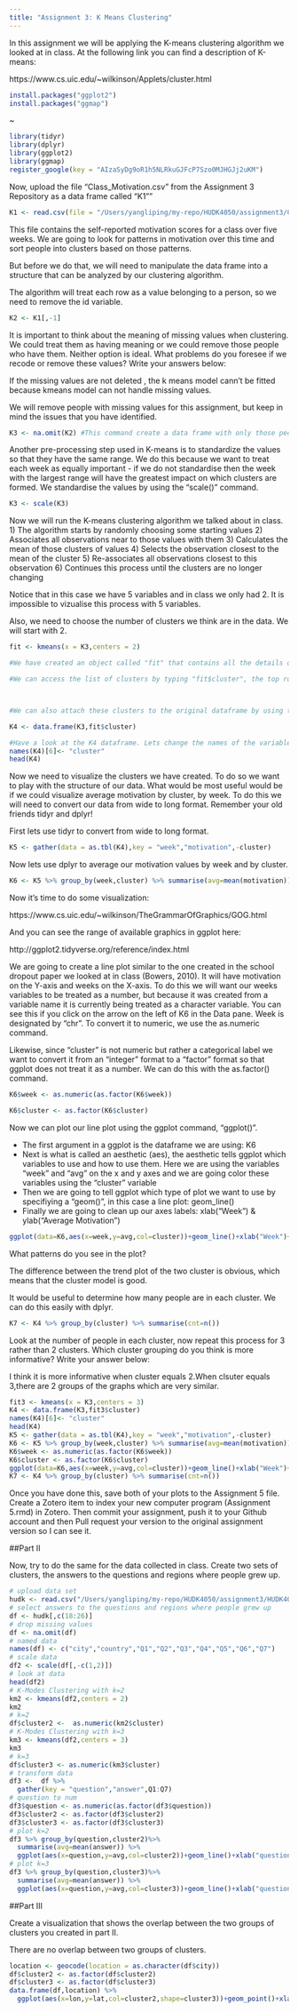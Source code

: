 ```yaml
---
title: "Assignment 3: K Means Clustering"
---
```


In this assignment we will be applying the K-means clustering algorithm we looked at in class. At the following link you can find a description of K-means:

https://www.cs.uic.edu/~wilkinson/Applets/cluster.html

```r
install.packages("ggplot2")
install.packages("ggmap")

```
~


```r
library(tidyr)
library(dplyr)
library(ggplot2)
library(ggmap)
register_google(key = "AIzaSyDg9oR1h5NLRkuGJFcP7Szo0MJHGJj2uKM")
```

Now, upload the file "Class_Motivation.csv" from the Assignment 3 Repository as a data frame called "K1""

```r
K1 <- read.csv(file = "/Users/yangliping/my-repo/HUDK4050/assignment3/Class_Motivation.csv")
```

This file contains the self-reported motivation scores for a class over five weeks. We are going to look for patterns in motivation over this time and sort people into clusters based on those patterns.

But before we do that, we will need to manipulate the data frame into a structure that can be analyzed by our clustering algorithm.

The algorithm will treat each row as a value belonging to a person, so we need to remove the id variable.

```r

K2 <- K1[,-1]

```

It is important to think about the meaning of missing values when clustering. We could treat them as having meaning or we could remove those people who have them. Neither option is ideal. What problems do you foresee if we recode or remove these values? Write your answers below:

If the missing values are not deleted , the k means model cann't be fitted because kmeans model can not handle missing values.

We will remove people with missing values for this assignment, but keep in mind the issues that you have identified.


```r

K3 <- na.omit(K2) #This command create a data frame with only those people with no missing values. It "omits" all rows with missing values, also known as a "listwise deletion". EG - It runs down the list deleting rows as it goes.

```

Another pre-processing step used in K-means is to standardize the values so that they have the same range. We do this because we want to treat each week as equally important - if we do not standardise then the week with the largest range will have the greatest impact on which clusters are formed. We standardise the values by using the "scale()" command.

```r

K3 <- scale(K3)

```


Now we will run the K-means clustering algorithm we talked about in class. 
1) The algorithm starts by randomly choosing some starting values 
2) Associates all observations near to those values with them
3) Calculates the mean of those clusters of values
4) Selects the observation closest to the mean of the cluster
5) Re-associates all observations closest to this observation
6) Continues this process until the clusters are no longer changing

Notice that in this case we have 5 variables and in class we only had 2. It is impossible to vizualise this process with 5 variables.

Also, we need to choose the number of clusters we think are in the data. We will start with 2.

```r

fit <- kmeans(x = K3,centers = 2)

#We have created an object called "fit" that contains all the details of our clustering including which observations belong to each cluster.

#We can access the list of clusters by typing "fit$cluster", the top row corresponds to the original order the rows were in. Notice we have deleted some rows.



#We can also attach these clusters to the original dataframe by using the "data.frame" command to create a new data frame called K4.

K4 <- data.frame(K3,fit$cluster)

#Have a look at the K4 dataframe. Lets change the names of the variables to make it more convenient with the names() command.
names(K4)[6]<- "cluster"
head(K4)
```

Now we need to visualize the clusters we have created. To do so we want to play with the structure of our data. What would be most useful would be if we could visualize average motivation by cluster, by week. To do this we will need to convert our data from wide to long format. Remember your old friends tidyr and dplyr!

First lets use tidyr to convert from wide to long format.
```r

K5 <- gather(data = as.tbl(K4),key = "week","motivation",-cluster)
```

Now lets use dplyr to average our motivation values by week and by cluster.

```r

K6 <- K5 %>% group_by(week,cluster) %>% summarise(avg=mean(motivation))

```

Now it's time to do some visualization: 

https://www.cs.uic.edu/~wilkinson/TheGrammarOfGraphics/GOG.html

And you can see the range of available graphics in ggplot here:

http://ggplot2.tidyverse.org/reference/index.html

We are going to create a line plot similar to the one created in the school dropout paper we looked at in class (Bowers, 2010). It will have motivation on the Y-axis and weeks on the X-axis. To do this we will want our weeks variables to be treated as a number, but because it was created from a variable name it is currently being treated as a character variable. You can see this if you click on the arrow on the left of K6 in the Data pane. Week is designated by "chr". To convert it to numeric, we use the as.numeric command. 

Likewise, since "cluster" is not numeric but rather a categorical label we want to convert it from an "integer" format to a "factor" format so that ggplot does not treat it as a number. We can do this with the as.factor() command.

```r

K6$week <- as.numeric(as.factor(K6$week))

K6$cluster <- as.factor(K6$cluster)

```

Now we can plot our line plot using the ggplot command, "ggplot()".

- The first argument in a ggplot is the dataframe we are using: K6
- Next is what is called an aesthetic (aes), the aesthetic tells ggplot which variables to use and how to use them. Here we are using the variables "week" and "avg" on the x and y axes and we are going color these variables using the "cluster" variable
- Then we are going to tell ggplot which type of plot we want to use by specifiying a "geom()", in this case a line plot: geom_line()
- Finally we are going to clean up our axes labels: xlab("Week") & ylab("Average Motivation")

```r
ggplot(data=K6,aes(x=week,y=avg,col=cluster))+geom_line()+xlab("Week")+ylab("Average Motivation")

```

What patterns do you see in the plot?

The difference between the trend plot of the two cluster is obvious, which means that the cluster model is good.

It would be useful to determine how many people are in each cluster. We can do this easily with dplyr.

```r
K7 <- K4 %>% group_by(cluster) %>% summarise(cnt=n())
```

Look at the number of people in each cluster, now repeat this process for 3 rather than 2 clusters. Which cluster grouping do you think is more informative? Write your answer below:

I think it is more informative when cluster equals 2.When clsuter equals 3,there are 2 groups of the graphs which are very similar.

```r
fit3 <- kmeans(x = K3,centers = 3)
K4 <- data.frame(K3,fit3$cluster)
names(K4)[6]<- "cluster"
head(K4)
K5 <- gather(data = as.tbl(K4),key = "week","motivation",-cluster)
K6 <- K5 %>% group_by(week,cluster) %>% summarise(avg=mean(motivation))
K6$week <- as.numeric(as.factor(K6$week))
K6$cluster <- as.factor(K6$cluster)
ggplot(data=K6,aes(x=week,y=avg,col=cluster))+geom_line()+xlab("Week")+ylab("Average Motivation")
K7 <- K4 %>% group_by(cluster) %>% summarise(cnt=n())
```


Once you have done this, save both of your plots to the Assignment 5 file. Create a Zotero item to index your new computer program (Assignment 5.rmd) in Zotero. Then commit your assignment, push it to your Github account and then Pull request your version to the original assignment version so I can see it.

##Part II

Now, try to do the same for the data collected in class. Create two sets of clusters, the answers to the questions and regions where people grew up. 

```r
# upload data set
hudk <- read.csv("/Users/yangliping/my-repo/HUDK4050/assignment3/HUDK405018-cluster.csv",header = FALSE,skip = 3)
# select answers to the questions and regions where people grew up
df <- hudk[,c(18:26)]
# drop missing values
df <- na.omit(df)
# named data 
names(df) <- c("city","country","Q1","Q2","Q3","Q4","Q5","Q6","Q7")
# scale data
df2 <- scale(df[,-c(1,2)])
# look at data 
head(df2)
# K-Modes Clustering with k=2
km2 <- kmeans(df2,centers = 2)
km2
# k=2
df$cluster2 <-  as.numeric(km2$cluster)
# K-Modes Clustering with k=3
km3 <- kmeans(df2,centers = 3)
km3
# k=3
df$cluster3 <- as.numeric(km3$cluster)
# transform data
df3 <-  df %>% 
  gather(key = "question","answer",Q1:Q7)
# question to num
df3$question <- as.numeric(as.factor(df3$question))
df3$cluster2 <- as.factor(df3$cluster2)
df3$cluster3 <- as.factor(df3$cluster3)
# plot k=2
df3 %>% group_by(question,cluster2)%>%
  summarise(avg=mean(answer)) %>%
  ggplot(aes(x=question,y=avg,col=cluster2))+geom_line()+xlab("question")+ylab("mean answer")
# plot k=3
df3 %>% group_by(question,cluster3)%>%
  summarise(avg=mean(answer)) %>%
  ggplot(aes(x=question,y=avg,col=cluster3))+geom_line()+xlab("question")+ylab("mean answer")
```


##Part III

Create a visualization that shows the overlap between the two groups of clusters you created in part II.

There are no overlap between two groups of clusters.

```r
location <- geocode(location = as.character(df$city))
df$cluster2 <- as.factor(df$cluster2)
df$cluster3 <- as.factor(df$cluster3)
data.frame(df,location) %>% 
  ggplot(aes(x=lon,y=lat,col=cluster2,shape=cluster3))+geom_point()+xlab("lon")+ylab("lat")
```

